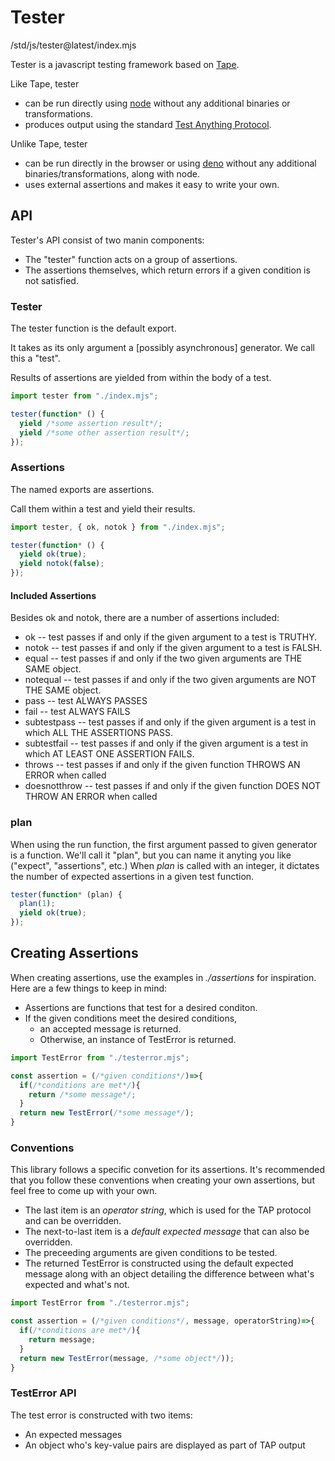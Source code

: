
<Meta title="JS Library/Tester/Docs" />

# Tester

/std/js/tester@latest/index.mjs

Tester is a javascript testing framework based on [Tape](https://github.com/substack/tape).

Like Tape, tester

- can be run directly using [node](https://nodejs.org) without any additional binaries or transformations.
- produces output using the standard [Test Anything Protocol](https://testanything.org/).

Unlike Tape, tester

- can be run directly in the browser or using [deno](https://deno.land) without any additional binaries/transformations,
  along with node.
- uses external assertions and makes it easy to write your own.

## API

Tester's API consist of two manin components:

- The "tester" function acts on a group of assertions.
- The assertions themselves, which return errors if a given condition is not satisfied.

### Tester

The tester function is the default export.

It takes as its only argument a [possibly asynchronous] generator. We call this a "test".

Results of assertions are yielded from within the body of a test.

```javascript
import tester from "./index.mjs";

tester(function* () {
  yield /*some assertion result*/;
  yield /*some other assertion result*/;
});
```

### Assertions

The named exports are assertions.

Call them within a test and yield their results.

```javascript
import tester, { ok, notok } from "./index.mjs";

tester(function* () {
  yield ok(true);
  yield notok(false);
});
```

#### Included Assertions

Besides ok and notok, there are a number of assertions included:

- ok -- test passes if and only if the given argument to a test is TRUTHY.
- notok -- test passes if and only if the given argument to a test is FALSH.
- equal -- test passes if and only if the two given arguments are THE SAME object.
- notequal -- test passes if and only if the two given arguments are NOT THE SAME object.
- pass -- test ALWAYS PASSES
- fail -- test ALWAYS FAILS
- subtestpass -- test passes if and only if the given argument is a test in which ALL THE ASSERTIONS PASS.
- subtestfail -- test passes if and only if the given argument is a test in which AT LEAST ONE ASSERTION FAILS.
- throws -- test passes if and only if the given function THROWS AN ERROR when called
- doesnotthrow -- test passes if and only if the given function DOES NOT THROW AN ERROR when called

### plan

When using the run function, the first argument passed to given generator is a function.
We'll call it "plan", but you can name it anyting you like ("expect", "assertions", etc.)
When _plan_ is called with an integer, it dictates the number of expected assertions in a given test function.


```javascript
tester(function* (plan) {
  plan(1);
  yield ok(true);
});
```

## Creating Assertions

When creating assertions, use the examples in _./assertions_ for inspiration.
Here are a few things to keep in mind:

- Assertions are functions that test for a desired conditon.
- If the given conditions meet the desired conditions,
  - an accepted message is returned.
  - Otherwise, an instance of TestError is returned.

```javascript
import TestError from "./testerror.mjs";

const assertion = (/*given conditions*/)=>{
  if(/*conditions are met*/){
    return /*some message*/;
  }
  return new TestError(/*some message*/);
}
```

### Conventions

This library follows a specific convetion for its assertions.
It's recommended that you follow these conventions when creating your own assertions,
but feel free to come up with your own.

- The last item is an _operator string_, which is used for the TAP protocol and can be overridden.
- The next-to-last item is a _default expected message_ that can also be overridden.
- The preceeding arguments are given conditions to be tested.
- The returned TestError is constructed using the default expected message
  along with an object detailing the difference between what's expected and what's not.

```javascript
import TestError from "./testerror.mjs";

const assertion = (/*given conditions*/, message, operatorString)=>{
  if(/*conditions are met*/){
    return message;
  }
  return new TestError(message, /*some object*/));
}
```

### TestError API

The test error is constructed with two items:

- An expected messages
- An object who's key-value pairs are displayed as part of TAP output
